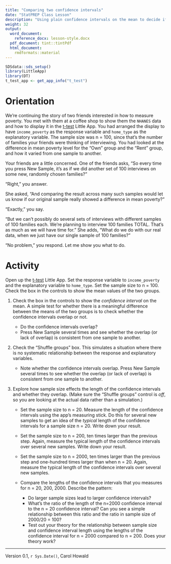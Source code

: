 ```yaml
---
title: "Comparing two confidence intervals"
date: "StatPREP Class Lesson"
description: "Using plain confidence intervals on the mean to decide if there's good evidence that the means are different."
weight: 32
output:
  word_document:
    reference_docx: lesson-style.docx
  pdf_document: tint::tintPdf
  html_document:
    rmdformats::material
---
```


```r
SDSdata::sds_setup()
library(LittleApp)
library(DT)
t_test_app <- get_app_info("t_test")
```

# Orientation

We're continuing the story of two friends interested in how to measure poverty. You met with them at a coffee shop to show them the `NHANES` data and how to display it in the [t-test](`r t_test_app$url`) Little App. You had arranged the display to have `income_poverty` as the response variable and `home_type` as the explanatory variable. The sample size was n = 100, since that's the number of families your friends were thinking  of interviewing. You had looked at the difference in mean poverty level for the "Own" group and the "Rent" group, and how it varied from one sample to another.

Your friends are a little concerned. One of the friends asks, "So every time you press New Sample, it's as if we did another set of 100 interviews on some new, randomly chosen families?"

"Right," you answer.

She asked, "And comparing the result across many such samples would let us know if our original sample really showed a difference in  mean poverty?" 

"Exactly," you say.

"But we can't possibly do several sets of interviews with different samples of 100 families each. We're planning to interview 100 families TOTAL. That's as much as we will have time for." She adds, "What do we do with our real data, when we just have our single sample of 100 families?"

"No problem," you respond. Let me show you what to do.
 
# Activity

Open up the [t-test](`r t_test_app$url`) Little App.  Set the response variable to `income_poverty` and the explanatory variable to `home_type`. Set the sample size to n = 100. Check the box in the controls to show the mean values of the two groups.

1. Check the box in the controls to show the *confidence interval* on the mean.  A simple test for whether there is a meaningful difference between the means of the two groups is to check whether the confidence intervals overlap or not.

     * Do the confidence intervals overlap?
     * Press New Sample several times and see whether the overlap (or lack of overlap) is consistent from one sample to another.
     
2. Check the "Shuffle groups" box. This simulates a situation where there is no systematic relationship between the response and explanatory variables. 

     * Note whether the confidence intervals overlap. Press New Sample several times to see whether the overlap (or lack of overlap) is consistent from one sample to another.
     
3. Explore how sample size effects the length of the confidence intervals and whether they overlap. (Make sure the "Shuffle groups" control is *off*, so you are looking at the actual data rather than a simulation.)

    * Set the sample size to n = 20. Measure the length of the confidence intervals using the app's measuring stick. Do this for several new samples to get an idea of the *typical* length of the confidence intervals for a sample size n = 20. Write down your result.
    
    * Set the sample size to n = 200, ten times larger than the previous step. Again, measure the typical length of the confidence intervals over several new samples. Write down your result.
    
    * Set the sample size to n = 2000, ten times larger than the previous step and one-hundred times larger than when n = 20. Again, measure the typical length of the confidence intervals over several new samples.

     * Compare the lengths of the confidence intervals that you measures for n = 20, 200, 2000. Describe the pattern:
          - Do larger sample sizes lead to larger confidence intervals?
          - What's the ratio of the length of the n=2000 confidence interval to the n = 20 confidence interval? Can you see a simple relationship between this ratio and the ratio in sample size of 2000/20 = 100?
          - Test out your theory for the relationship between sample size and confidence interval length using the lengths of the confidence interval for n = 2000 compared to n  = 200. Does your theory work? 



----------------------

Version 0.1, `r Sys.Date()`, Carol Howald